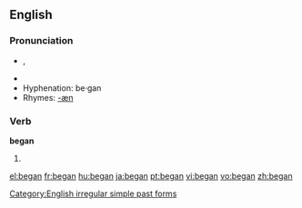 ==English==

{{rank|since|use|used|252|began|thy|less|till}}

===Pronunciation===
*{{IPA|/bI'gæn/}}, {{SAMPA|/bI"g{n/}}
*{{audio|en-us-began.ogg|Audio (US)}}
*Hyphenation: be&middot;gan
*Rhymes: [[Rhymes:English:-æn|-æn]]

===Verb===
'''began'''

# {{simple past of|''[[begin]]''}}

<!--these belong on the page for "begin"

====Translations====
*Dutch: [[begon]]-->

[[Category:English irregular simple past forms]]

[[el:began]]
[[fr:began]]
[[hu:began]]
[[ja:began]]
[[pt:began]]
[[vi:began]]
[[vo:began]]
[[zh:began]]